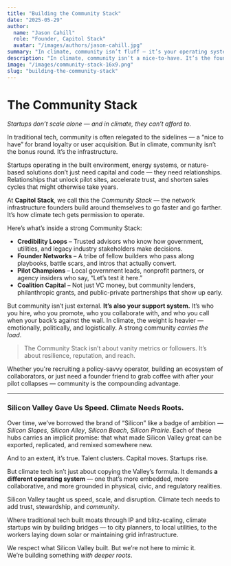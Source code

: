 ```yaml
---
title: "Building the Community Stack"
date: "2025-05-29"
author:
  name: "Jason Cahill"
  role: "Founder, Capitol Stack"
  avatar: "/images/authors/jason-cahill.jpg"
summary: "In climate, community isn’t fluff — it’s your operating system. Support, trust, reach, and resilience all begin with who’s around the table."
description: "In climate, community isn’t a nice-to-have. It’s the foundation: a trusted network that accelerates pilots, deepens credibility, and helps carry the emotional and operational weight of solving complex systems."
image: "/images/community-stack-16x9.png"
slug: "building-the-community-stack"
---
```



# The Community Stack  
*Startups don’t scale alone — and in climate, they can’t afford to.*

In traditional tech, community is often relegated to the sidelines — a “nice to have” for brand loyalty or user acquisition. But in climate, community isn’t the bonus round. It’s the infrastructure.

Startups operating in the built environment, energy systems, or nature-based solutions don’t just need capital and code — they need relationships. Relationships that unlock pilot sites, accelerate trust, and shorten sales cycles that might otherwise take years.

At **Capitol Stack**, we call this the *Community Stack* — the network infrastructure founders build around themselves to go faster and go farther. It’s how climate tech gets permission to operate.

Here’s what’s inside a strong Community Stack:

- **Credibility Loops** – Trusted advisors who know how government, utilities, and legacy industry stakeholders make decisions.  
- **Founder Networks** – A tribe of fellow builders who pass along playbooks, battle scars, and intros that actually convert.  
- **Pilot Champions** – Local government leads, nonprofit partners, or agency insiders who say, “Let’s test it here.”  
- **Coalition Capital** – Not just VC money, but community lenders, philanthropic grants, and public-private partnerships that show up early.

But community isn’t just external. **It’s also your support system.** It’s who you hire, who you promote, who you collaborate with, and who you call when your back’s against the wall. In climate, the weight is heavier — emotionally, politically, and logistically. A strong community *carries the load*.

> The Community Stack isn’t about vanity metrics or followers. It’s about resilience, reputation, and reach.

Whether you're recruiting a policy-savvy operator, building an ecosystem of collaborators, or just need a founder friend to grab coffee with after your pilot collapses — community is the compounding advantage.

---

### Silicon Valley Gave Us Speed. Climate Needs Roots.

Over time, we’ve borrowed the brand of “Silicon” like a badge of ambition — *Silicon Slopes*, *Silicon Alley*, *Silicon Beach*, *Silicon Prairie*. Each of these hubs carries an implicit promise: that what made Silicon Valley great can be exported, replicated, and remixed somewhere new.

And to an extent, it’s true. Talent clusters. Capital moves. Startups rise.

But climate tech isn’t just about copying the Valley’s formula. It demands **a different operating system** — one that’s more embedded, more collaborative, and more grounded in physical, civic, and regulatory realities.

Silicon Valley taught us speed, scale, and disruption. Climate tech needs to add trust, stewardship, and *community*.

Where traditional tech built moats through IP and blitz-scaling, climate startups win by building bridges — to city planners, to local utilities, to the workers laying down solar or maintaining grid infrastructure.

We respect what Silicon Valley built. But we’re not here to mimic it.  
We’re building something *with deeper roots*.
